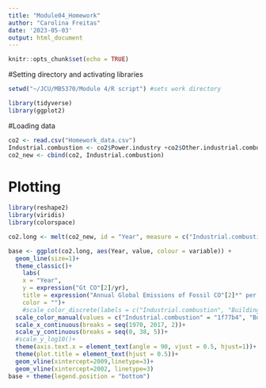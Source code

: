 ```yaml
---
title: "Module04_Homework"
author: "Carolina Freitas"
date: '2023-05-03'
output: html_document
---
```


```r
knitr::opts_chunk$set(echo = TRUE)
```

#Setting directory and activating libraries

```r
setwd("~/JCU/MB5370/Module 4/R script") #sets work directory

library(tidyverse)
library(ggplot2)
```

#Loading data 
```r
co2 <- read.csv("Homework_data.csv")
Industrial.combustion <- co2$Power.industry +co2$Other.industrial.combustion
co2_new <- cbind(co2, Industrial.combustion)

```


# Plotting

```r
library(reshape2)
library(viridis)
library(colorspace)

co2.long <- melt(co2_new, id = "Year", measure = c("Industrial.combustion", "Buildings", "Transport", "Other.sectors", "Total")) #ggplot likes the long format so we melt it. The new data (co2_long shows )

base <- ggplot(co2.long, aes(Year, value, colour = variable)) + 
  geom_line(size=1)+
  theme_classic()+
    labs(
    x = "Year",
    y = expression("Gt CO"[2]/yr),
    title = expression("Annual Global Emissions of Fossil CO"[2]*" per Sector"),
    color = "")+
    #scale_color_discrete(labels = c("Industrial.combustion", "Buildings", "Transport", "Other", "Total"))+
  scale_color_manual(values = c("Industrial.combustion" = "1f77b4", "Buildings" = "orange", "Transport" = "#2ca02c", "Other.sectors" = "#9467bd", "Total" = "#d62728"))+
  scale_x_continuous(breaks = seq(1970, 2017, 2))+
  scale_y_continuous(breaks = seq(0, 38, 5))+
  #scale_y_log10()+
  theme(axis.text.x = element_text(angle = 90, vjust = 0.5, hjust=1))+
  theme(plot.title = element_text(hjust = 0.5))+
  geom_vline(xintercept=2009,linetype=3)+
  geom_vline(xintercept=2002, linetype=3)
base + theme(legend.position = "bottom")



```


